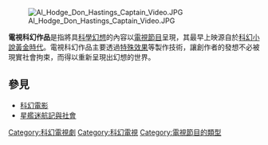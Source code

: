 {{unreferenced|time=2019-03-05T08:38:44+00:00}}
[[File:Al_Hodge_Don_Hastings_Captain_Video.JPG|thumb]]

'''電視科幻作品'''是指將具[[科學幻想|科學幻想]]的內容以[[電視節目|電視節目]]呈現，其最早上映源自於[[科幻小說黃金時代|科幻小說黃金時代]]。電視科幻作品主要透過[[特殊效果|特殊效果]]等製作技術，讓創作者的發想不必被現實社會拘束，而得以重新呈現出幻想的世界。

== 參見 ==
* [[科幻電影|科幻電影]]
* [[星艦迷航記與社會|星艦迷航記與社會]]

{{科学幻想}}
{{电视剧系列}}
{{科幻元素}}

[[Category:科幻電視劇|Category:科幻電視劇]]
[[Category:科幻電視|Category:科幻電視]]
[[Category:電視節目的類型|Category:電視節目的類型]]